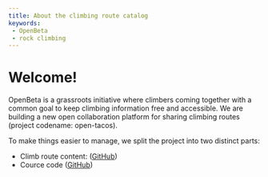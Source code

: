```yaml
---
title: About the climbing route catalog
keywords:
 - OpenBeta
 - rock climbing
---
```

# Welcome!

OpenBeta is a grassroots initiative where climbers coming together with a common goal to keep climbing information free and accessible.
 We are building a new open collaboration platform for sharing climbing routes (project codename: open-tacos).


To make things easier to manage, we split the project into two distinct parts:
- Climb route content:  ([GitHub](https://github.com/OpenBeta/opentacos-content))
- Cource code ([GitHub](https://github.com/openbeta/open-tacos))

